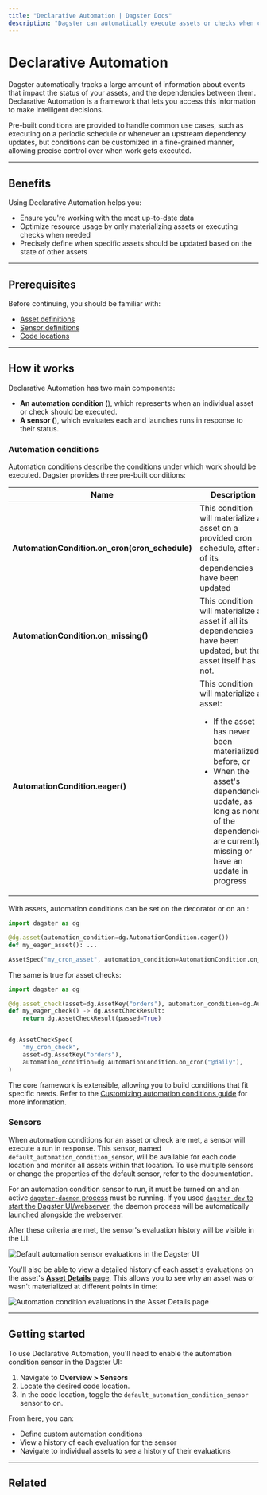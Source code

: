 ```yaml
---
title: "Declarative Automation | Dagster Docs"
description: "Dagster can automatically execute assets or checks when criteria are met, enabling a declarative approach to automation."
---
```


# Declarative Automation

Dagster automatically tracks a large amount of information about events that impact the status of your assets, and the dependencies between them. Declarative Automation is a framework that lets you access this information to make intelligent decisions.

Pre-built conditions are provided to handle common use cases, such as executing on a periodic schedule or whenever an upstream dependency updates, but conditions can be customized in a fine-grained manner, allowing precise control over when work gets executed.

---

## Benefits

Using Declarative Automation helps you:

- Ensure you're working with the most up-to-date data
- Optimize resource usage by only materializing assets or executing checks when needed
- Precisely define when specific assets should be updated based on the state of other assets

---

## Prerequisites

Before continuing, you should be familiar with:

- [Asset definitions](/concepts/assets/software-defined-assets)
- [Sensor definitions](/concepts/partitions-schedules-sensors/sensors)
- [Code locations](/concepts/code-locations)

---

## How it works

Declarative Automation has two main components:

- **An automation condition (<PyObject object="AutomationCondition" />**), which represents when an individual asset or check should be executed.
- **A sensor (<PyObject object="AutomationConditionSensorDefinition" />**), which evaluates each <PyObject object="AutomationCondition" /> and launches runs in response to their status.

### Automation conditions

Automation conditions describe the conditions under which work should be executed. Dagster provides three pre-built conditions:

<table
  className="table"
  style={{
    width: "100%",
  }}
>
  <thead>
    <tr>
      <th
        style={{
          width: "25%",
        }}
      >
        Name
      </th>
      <th
        style={{
          width: "40%",
        }}
      >
        Description
      </th>
      <th>Useful for</th>
    </tr>
  </thead>
  <tbody>
    <tr>
      <td>
        <strong>AutomationCondition.on_cron(cron_schedule)</strong>
      </td>
      <td>
        This condition will materialize an asset on a provided cron schedule,
        after all of its dependencies have been updated
      </td>
      <td>
        Regularly updating an asset without worrying about the specifics of how
        its dependencies update
      </td>
    </tr>
    <tr>
      <td>
        <strong>AutomationCondition.on_missing()</strong>
      </td>
      <td>
        This condition will materialize an asset if all its dependencies have
        been updated, but the asset itself has not.
      </td>
      <td>
        Filling in partitioned assets as soon as upstream data is available.
      </td>
    </tr>
    <tr>
      <td>
        <strong>AutomationCondition.eager()</strong>
      </td>
      <td>
        This condition will materialize an asset:
        <ul>
          <li>If the asset has never been materialized before, or</li>
          <li>
            When the asset's dependencies update, as long as none of the
            dependencies are currently missing or have an update in progress
          </li>
        </ul>
      </td>
      <td>
        <ul
          style={{
            marginTop: "0px",
          }}
        >
          <li
            style={{
              marginTop: "0px",
            }}
          >
            Automatically propagating changes through the asset graph
          </li>
          <li>Ensuring assets remain up-to-date</li>
        </ul>
      </td>
    </tr>
  </tbody>
</table>

With assets, automation conditions can be set on the <PyObject object="asset" decorator /> decorator or on an <PyObject object="AssetSpec" />:

```python
import dagster as dg

@dg.asset(automation_condition=dg.AutomationCondition.eager())
def my_eager_asset(): ...

AssetSpec("my_cron_asset", automation_condition=AutomationCondition.on_cron("@daily"))
```

The same is true for asset checks:

```python
import dagster as dg

@dg.asset_check(asset=dg.AssetKey("orders"), automation_condition=dg.AutomationCondition.on_cron("@daily"))
def my_eager_check() -> dg.AssetCheckResult:
    return dg.AssetCheckResult(passed=True)


dg.AssetCheckSpec(
    "my_cron_check",
    asset=dg.AssetKey("orders"),
    automation_condition=dg.AutomationCondition.on_cron("@daily"),
)
```

The core <PyObject object="AutomationCondition" /> framework is extensible, allowing you to build conditions that fit specific needs. Refer to the [Customizing automation conditions guide](/concepts/automation/declarative-automation/customizing-automation-conditions) for more information.

### Sensors

When automation conditions for an asset or check are met, a sensor will execute a run in response. This sensor, named `default_automation_condition_sensor`, will be available for each code location and monitor all assets within that location. To use multiple sensors or change the properties of the default sensor, refer to the <PyObject object="AutomationConditionSensorDefinition" /> documentation.

For an automation condition sensor to run, it must be turned on and an active [`dagster-daemon` process](/deployment/dagster-daemon) must be running. If you used [`dagster dev` to start the Dagster UI/webserver](/guides/running-dagster-locally), the daemon process will be automatically launched alongside the webserver.

After these criteria are met, the sensor's evaluation history will be visible in the UI:

<!-- ![Default automation sensor evaluations in the Dagster UI](/images/concepts/automation/declarative-automation/default-automation-sensor.png) -->

<Image
alt="Default automation sensor evaluations in the Dagster UI"
src="/images/concepts/automation/declarative-automation/default-automation-sensor.png"
width={1898}
height={863}
/>

You'll also be able to view a detailed history of each asset's evaluations on the asset's [**Asset Details** page](/concepts/webserver/ui#asset-details). This allows you to see why an asset was or wasn't materialized at different points in time:

<!-- ![Automation condition evaluations in the Asset Details page](/images/concepts/automation/declarative-automation/evaluations-asset-details.png) -->

<Image
alt="Automation condition evaluations in the Asset Details page"
src="/images/concepts/automation/declarative-automation/evaluations-asset-details.png"
width={1577}
height={765}
/>

---

## Getting started

To use Declarative Automation, you'll need to enable the automation condition sensor in the Dagster UI:

1. Navigate to **Overview > Sensors**
2. Locate the desired code location.
3. In the code location, toggle the `default_automation_condition_sensor` sensor to on.

From here, you can:

- Define custom automation conditions
- View a history of each evaluation for the sensor
- Navigate to individual assets to see a history of their evaluations

---

## Related

<ArticleList>
  <ArticleListItem
    title="Customizing automation conditions"
    href="/concepts/automation/declarative-automation/customizing-automation-conditions"
  ></ArticleListItem>
  <ArticleListItem
    title="Asset definitions"
    href="/concepts/assets/software-defined-assets"
  ></ArticleListItem>
  <ArticleListItem
    title="Automation"
    href="/concepts/automation"
  ></ArticleListItem>
  <ArticleListItem
    title="Schedules"
    href="/concepts/automation/schedules"
  ></ArticleListItem>
</ArticleList>
